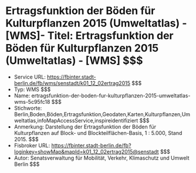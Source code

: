 # Ertragsfunktion der Böden für Kulturpflanzen 2015 (Umweltatlas) - [WMS]- Titel: Ertragsfunktion der Böden für Kulturpflanzen 2015 (Umweltatlas) - [WMS] $$$
- Service URL: https://fbinter.stadt-berlin.de/fb/wms/senstadt/k01_12_02ertrag2015 $$$
- Typ: WMS $$$
- Name: ertragsfunktion-der-boden-fur-kulturpflanzen-2015-umweltatlas-wms-5c95fc18 $$$
- Stichworte: Berlin,Boden,Böden,Ertragsfunktion,Geodaten,Karten,Kulturpflanzen,Umweltatlas,infoMapAccessService,inspireidentifiziert $$$
- Anmerkung: Darstellung der Ertragsfunktion der Böden für Kulturpflanzen auf Block- und Blockteilflächen-Basis, 1 : 5.000, Stand 2015. $$$
- Fisbroker URL: https://fbinter.stadt-berlin.de/fb?loginkey=showMap&mapId=k01_12_02ertrag2015@senstadt $$$
- Autor: Senatsverwaltung für Mobilität, Verkehr, Klimaschutz und Umwelt Berlin $$$
